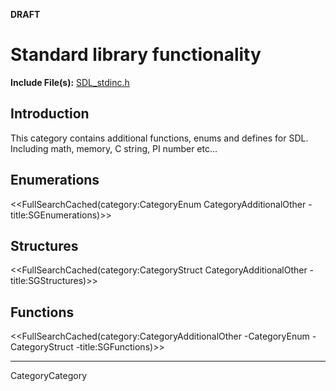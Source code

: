 <!-- # page was renamed from CategoryAdditionalOther -->
<!-- #master-page:CategoryTemplate -->
<!-- #master-date:Unknown-Date -->
<!-- format wiki -->
<!-- language en -->

'''DRAFT'''

= Standard library functionality =

'''Include File(s):'''  [http://hg.libsdl.org/SDL/file/default/include/SDL_stdinc.h SDL_stdinc.h]


== Introduction ==
This category contains additional functions, enums and defines for SDL. Including math, memory, C string, PI number etc...

== Enumerations ==
<<FullSearchCached(category:CategoryEnum CategoryAdditionalOther -title:SGEnumerations)>>

== Structures ==
<<FullSearchCached(category:CategoryStruct CategoryAdditionalOther -title:SGStructures)>>

== Functions ==
<<FullSearchCached(category:CategoryAdditionalOther -CategoryEnum -CategoryStruct -title:SGFunctions)>>

----
CategoryCategory
